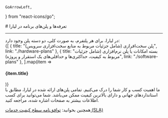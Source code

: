    GoArrowLeft,

    
} from "react-icons/go";

<Layout>
# تعرفه‌ها و پلن‌های برنامه در لیارا

<hr className="mb-2" />
در لیارا، برای هر پلتفرم، به صورت کلی، دو دسته پلن وجود دارد:

<div className="h-4" />
<div className="grid grid-cols-1 gap-4">
            {[
      {
        title: "پلن سخت‌افرازی (شامل جزئیات مربوط به منابع سخت‌افزاری سرویس)",
        link: "./hardware-plans"
      },
      {
        title: "بسته امکانات یا پلن نرم‌افزاری (شامل جزئیات مربوط به کیفیت، حداکثری‌ها و حداقلی‌های یک استقرار و پروژه)",
        link: "./software-plans"
      },
  ].map(item =>
              <Link href={item.link}>
                <Card className="flex cursor-pointer w-full items-center justify-between">
                  <div className="flex items-center gap-3">
                    <h4>
                      {item.title}
                    </h4>
                  </div>
                  <GoArrowLeft className="ml-1" />
                </Card>
              </Link>
            )}
          </div>
<div className="h-2" />
ما اهمیت کسب و کار شما را درک می‌کنیم. تمامی پلن‌های ارائه شده در لیارا، مطابق با استانداردهای جهانی و دارای بالاترین کیفیت ممکن می‌باشد. شما می‌توانید برای کسب اطلاعات بیشتر به صفحات اشاره شده، مراجعه کنید.

<div className="h-2" />
<Alert variant="success">
<p>
همچنین بخوانید: <a href="/overview/sla" className="blue-link">توافق‌نامه سطح کیفیت خدمات (SLA)</a>
</p>
</Alert>


</Layout>